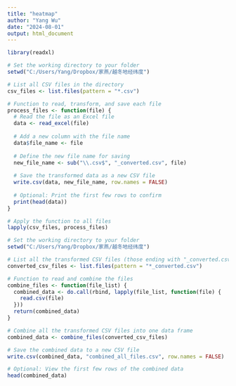 ```yaml
---
title: "heatmap"
author: "Yang Wu"
date: "2024-08-01"
output: html_document
---
```





```r
library(readxl)

# Set the working directory to your folder
setwd("C:/Users/Yang/Dropbox/家燕/越冬地经纬度")

# List all CSV files in the directory
csv_files <- list.files(pattern = "*.csv")

# Function to read, transform, and save each file
process_files <- function(file) {
  # Read the file as an Excel file
  data <- read_excel(file)
  
  # Add a new column with the file name
  data$file_name <- file
  
  # Define the new file name for saving
  new_file_name <- sub("\\.csv$", "_converted.csv", file)
  
  # Save the transformed data as a new CSV file
  write.csv(data, new_file_name, row.names = FALSE)
  
  # Optional: Print the first few rows to confirm
  print(head(data))
}

# Apply the function to all files
lapply(csv_files, process_files)

```


```r
# Set the working directory to your folder
setwd("C:/Users/Yang/Dropbox/家燕/越冬地经纬度")

# List all the transformed CSV files (those ending with "_converted.csv")
converted_csv_files <- list.files(pattern = "*_converted.csv")

# Function to read and combine the files
combine_files <- function(file_list) {
  combined_data <- do.call(rbind, lapply(file_list, function(file) {
    read.csv(file)
  }))
  return(combined_data)
}

# Combine all the transformed CSV files into one data frame
combined_data <- combine_files(converted_csv_files)

# Save the combined data to a new CSV file
write.csv(combined_data, "combined_all_files.csv", row.names = FALSE)

# Optional: View the first few rows of the combined data
head(combined_data)

```

